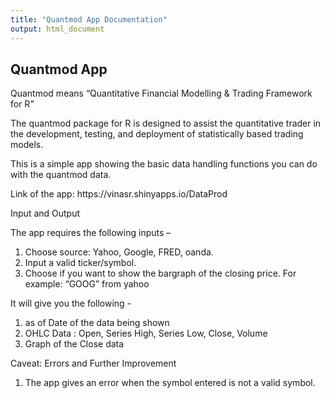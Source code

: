 ```yaml
---
title: "Quantmod App Documentation"
output: html_document
---
```


## Quantmod App

Quantmod means "Quantitative Financial Modelling & Trading Framework for R"

The quantmod package for R is designed to assist the quantitative trader in the development, 
testing, and deployment of statistically based trading models.

This is a simple app showing the basic data handling functions you can do with the 
quantmod data.

Link of the app: https://vinasr.shinyapps.io/DataProd

Input and Output

The app requires the following inputs -- 

1. Choose source: Yahoo, Google, FRED, oanda. 
2. Input a valid ticker/symbol. 
3. Choose if you want to show the bargraph of the closing price. 
For example: "GOOG" from yahoo

It will give you the following - 

1. as of Date of the data being shown
2. OHLC Data : Open, Series High, Series Low, Close, Volume 
3. Graph of the Close data

Caveat: Errors and Further Improvement

1. The app gives an error when the symbol entered is not a valid symbol. 